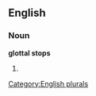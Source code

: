 
==English==

===Noun===
'''glottal stops'''

# {{plural of|[[glottal stop]]}}

[[Category:English plurals]]